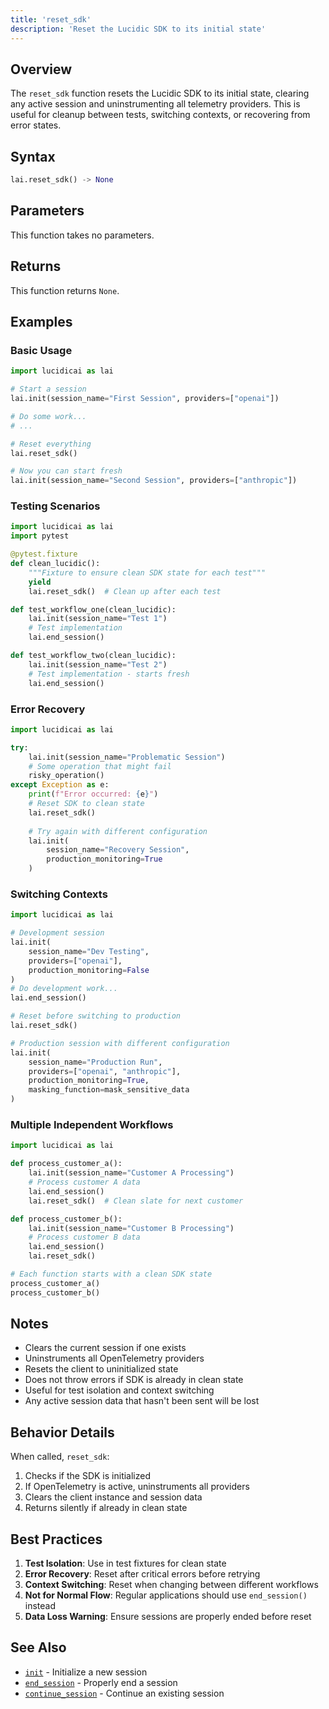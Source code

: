```yaml
---
title: 'reset_sdk'
description: 'Reset the Lucidic SDK to its initial state'
---
```


## Overview

The `reset_sdk` function resets the Lucidic SDK to its initial state, clearing any active session and uninstrumenting all telemetry providers. This is useful for cleanup between tests, switching contexts, or recovering from error states.

## Syntax

```python
lai.reset_sdk() -> None
```

## Parameters

This function takes no parameters.

## Returns

This function returns `None`.

## Examples

### Basic Usage

```python
import lucidicai as lai

# Start a session
lai.init(session_name="First Session", providers=["openai"])

# Do some work...
# ...

# Reset everything
lai.reset_sdk()

# Now you can start fresh
lai.init(session_name="Second Session", providers=["anthropic"])
```

### Testing Scenarios

```python
import lucidicai as lai
import pytest

@pytest.fixture
def clean_lucidic():
    """Fixture to ensure clean SDK state for each test"""
    yield
    lai.reset_sdk()  # Clean up after each test

def test_workflow_one(clean_lucidic):
    lai.init(session_name="Test 1")
    # Test implementation
    lai.end_session()

def test_workflow_two(clean_lucidic):
    lai.init(session_name="Test 2")
    # Test implementation - starts fresh
    lai.end_session()
```

### Error Recovery

```python
import lucidicai as lai

try:
    lai.init(session_name="Problematic Session")
    # Some operation that might fail
    risky_operation()
except Exception as e:
    print(f"Error occurred: {e}")
    # Reset SDK to clean state
    lai.reset_sdk()
    
    # Try again with different configuration
    lai.init(
        session_name="Recovery Session",
        production_monitoring=True
    )
```

### Switching Contexts

```python
import lucidicai as lai

# Development session
lai.init(
    session_name="Dev Testing",
    providers=["openai"],
    production_monitoring=False
)
# Do development work...
lai.end_session()

# Reset before switching to production
lai.reset_sdk()

# Production session with different configuration
lai.init(
    session_name="Production Run",
    providers=["openai", "anthropic"],
    production_monitoring=True,
    masking_function=mask_sensitive_data
)
```

### Multiple Independent Workflows

```python
import lucidicai as lai

def process_customer_a():
    lai.init(session_name="Customer A Processing")
    # Process customer A data
    lai.end_session()
    lai.reset_sdk()  # Clean slate for next customer

def process_customer_b():
    lai.init(session_name="Customer B Processing")
    # Process customer B data
    lai.end_session()
    lai.reset_sdk()

# Each function starts with a clean SDK state
process_customer_a()
process_customer_b()
```

## Notes

- Clears the current session if one exists
- Uninstruments all OpenTelemetry providers
- Resets the client to uninitialized state
- Does not throw errors if SDK is already in clean state
- Useful for test isolation and context switching
- Any active session data that hasn't been sent will be lost

## Behavior Details

When called, `reset_sdk`:
1. Checks if the SDK is initialized
2. If OpenTelemetry is active, uninstruments all providers
3. Clears the client instance and session data
4. Returns silently if already in clean state

## Best Practices

1. **Test Isolation**: Use in test fixtures for clean state
2. **Error Recovery**: Reset after critical errors before retrying
3. **Context Switching**: Reset when changing between different workflows
4. **Not for Normal Flow**: Regular applications should use `end_session()` instead
5. **Data Loss Warning**: Ensure sessions are properly ended before reset

## See Also

- [`init`](/api-reference/api_functions/init) - Initialize a new session
- [`end_session`](/api-reference/api_functions/end_session) - Properly end a session
- [`continue_session`](/api-reference/api_functions/continue_session) - Continue an existing session